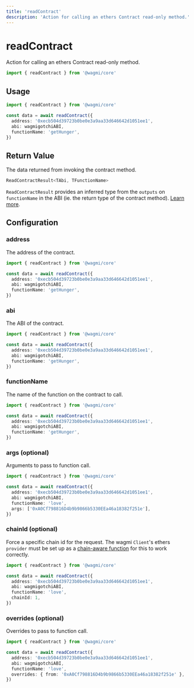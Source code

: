 ```yaml
---
title: 'readContract'
description: 'Action for calling an ethers Contract read-only method.'
---
```


# readContract

Action for calling an ethers Contract read-only method.

```ts
import { readContract } from '@wagmi/core'
```

## Usage

```ts
import { readContract } from '@wagmi/core'

const data = await readContract({
  address: '0xecb504d39723b0be0e3a9aa33d646642d1051ee1',
  abi: wagmigotchiABI,
  functionName: 'getHunger',
})
```

## Return Value

The data returned from invoking the contract method.

```ts
ReadContractResult<TAbi, TFunctionName>
```

`ReadContractResult` provides an inferred type from the `outputs` on `functionName` in the ABI (ie. the return type of the contract method). [Learn more](/core/typescript#type-inference).

## Configuration

### address

The address of the contract.

```ts {4}
import { readContract } from '@wagmi/core'

const data = await readContract({
  address: '0xecb504d39723b0be0e3a9aa33d646642d1051ee1',
  abi: wagmigotchiABI,
  functionName: 'getHunger',
})
```

### abi

The ABI of the contract.

```ts {5}
import { readContract } from '@wagmi/core'

const data = await readContract({
  address: '0xecb504d39723b0be0e3a9aa33d646642d1051ee1',
  abi: wagmigotchiABI,
  functionName: 'getHunger',
})
```

### functionName

The name of the function on the contract to call.

```ts {6}
import { readContract } from '@wagmi/core'

const data = await readContract({
  address: '0xecb504d39723b0be0e3a9aa33d646642d1051ee1',
  abi: wagmigotchiABI,
  functionName: 'getHunger',
})
```

### args (optional)

Arguments to pass to function call.

```ts {7}
import { readContract } from '@wagmi/core'

const data = await readContract({
  address: '0xecb504d39723b0be0e3a9aa33d646642d1051ee1',
  abi: wagmigotchiABI,
  functionName: 'love',
  args: ['0xA0Cf798816D4b9b9866b5330EEa46a18382f251e'],
})
```

### chainId (optional)

Force a specific chain id for the request. The wagmi `Client`'s ethers `provider` must be set up as a [chain-aware function](/core/client#provider-optional) for this to work correctly.

```ts {7}
import { readContract } from '@wagmi/core'

const data = await readContract({
  address: '0xecb504d39723b0be0e3a9aa33d646642d1051ee1',
  abi: wagmigotchiABI,
  functionName: 'love',
  chainId: 1,
})
```

### overrides (optional)

Overrides to pass to function call.

```ts {7}
import { readContract } from '@wagmi/core'

const data = await readContract({
  address: '0xecb504d39723b0be0e3a9aa33d646642d1051ee1',
  abi: wagmigotchiABI,
  functionName: 'love',
  overrides: { from: '0xA0Cf798816D4b9b9866b5330EEa46a18382f251e' },
})
```
